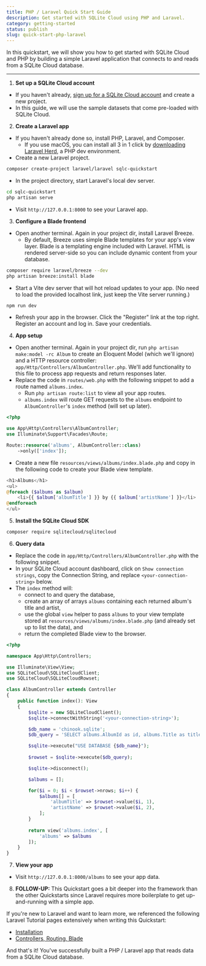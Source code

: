 ```yaml
---
title: PHP / Laravel Quick Start Guide
description: Get started with SQLite Cloud using PHP and Laravel.
category: getting-started
status: publish
slug: quick-start-php-laravel
---
```


In this quickstart, we will show you how to get started with SQLite Cloud and PHP by building a simple Laravel application that connects to and reads from a SQLite Cloud database.

---

1. **Set up a SQLite Cloud account**
  - If you haven't already, [sign up for a SQLite Cloud account](https://dashboard.sqlitecloud.io/auth/sign-in) and create a new project.
  - In this guide, we will use the sample datasets that come pre-loaded with SQLite Cloud.

2. **Create a Laravel app**
  - If you haven't already done so, install PHP, Laravel, and Composer.
    - If you use macOS, you can install all 3 in 1 click by [downloading Laravel Herd](https://herd.laravel.com/docs/1/getting-started/installation#installation), a PHP dev environment.
  - Create a new Laravel project.

```bash
composer create-project laravel/laravel sqlc-quickstart
```

  - In the project directory, start Laravel's local dev server.

```bash
cd sqlc-quickstart
php artisan serve
```

  - Visit `http://127.0.0.1:8000` to see your Laravel app.

3. **Configure a Blade frontend**
  - Open another terminal. Again in your project dir, install Laravel Breeze.
    - By default, Breeze uses simple Blade templates for your app's view layer. Blade is a templating engine included with Laravel. HTML is rendered server-side so you can include dynamic content from your database.

```bash
composer require laravel/breeze --dev
php artisan breeze:install blade
```

  - Start a Vite dev server that will hot reload updates to your app. (No need to load the provided localhost link, just keep the Vite server running.)

```bash
npm run dev
```

  - Refresh your app in the browser. Click the "Register" link at the top right. Register an account and log in. Save your credentials.

4. **App setup**

  - Open another terminal. Again in your project dir, run `php artisan make:model -rc Album` to create an Eloquent Model (which we'll ignore) and a HTTP resource controller: `app/Http/Controllers/AlbumController.php`. We'll add functionality to this file to process app requests and return responses later.
  - Replace the code in `routes/web.php` with the following snippet to add a route named `albums.index`.
    - Run `php artisan route:list` to view all your app routes.
    - `albums.index` will route GET requests to the `albums` endpoint to `AlbumController`'s `index` method (will set up later).

```php
<?php

use App\Http\Controllers\AlbumController;
use Illuminate\Support\Facades\Route;

Route::resource('albums', AlbumController::class)
    ->only(['index']);
```

  - Create a new file `resources/views/albums/index.blade.php` and copy in the following code to create your Blade view template.

```php
<h1>Albums</h1>
<ul>
@foreach ($albums as $album)
    <li>{{ $album['albumTitle'] }} by {{ $album['artistName'] }}</li>
@endforeach
</ul>
```

5. **Install the SQLite Cloud SDK**

```bash
composer require sqlitecloud/sqlitecloud
```

6. **Query data**

  - Replace the code in `app/Http/Controllers/AlbumController.php` with the following snippet.
  - In your SQLite Cloud account dashboard, click on `Show connection strings`, copy the Connection String, and replace `<your-connection-string>` below.
  - The `index` method will:
    - connect to and query the database,
    - create an array of arrays `albums` containing each returned album's title and artist,
    - use the global `view` helper to pass `albums` to your view template stored at `resources/views/albums/index.blade.php` (and already set up to list the data), and
    - return the completed Blade view to the browser.

```php
<?php

namespace App\Http\Controllers;

use Illuminate\View\View;
use SQLiteCloud\SQLiteCloudClient;
use SQLiteCloud\SQLiteCloudRowset;

class AlbumController extends Controller
{
    public function index(): View
    {
        $sqlite = new SQLiteCloudClient();
        $sqlite->connectWithString('<your-connection-string>');

        $db_name = 'chinook.sqlite';
        $db_query = 'SELECT albums.AlbumId as id, albums.Title as title, artists.name as artist FROM albums INNER JOIN artists WHERE artists.ArtistId = albums.ArtistId LIMIT 20';

        $sqlite->execute("USE DATABASE {$db_name}");
        
        $rowset = $sqlite->execute($db_query);

        $sqlite->disconnect();

        $albums = [];

        for($i = 0; $i < $rowset->nrows; $i++) {
            $albums[] = [
                'albumTitle' => $rowset->value($i, 1),
                'artistName' => $rowset->value($i, 2),
            ];
        }
        
        return view('albums.index', [ 
            'albums' => $albums
        ]);
    }
}
```

7. **View your app**
  - Visit `http://127.0.0.1:8000/albums` to see your app data.

8. **FOLLOW-UP:**
This Quickstart goes a bit deeper into the framework than the other Quickstarts since Laravel requires more boilerplate to get up-and-running with a simple app.

If you're new to Laravel and want to learn more, we referenced the following Laravel Tutorial pages extensively when writing this Quickstart:
  - [Installation](https://bootcamp.laravel.com/blade/installation)
  - [Controllers, Routing, Blade](https://bootcamp.laravel.com/blade/creating-chirps)

And that's it! You've successfully built a PHP / Laravel app that reads data from a SQLite Cloud database.